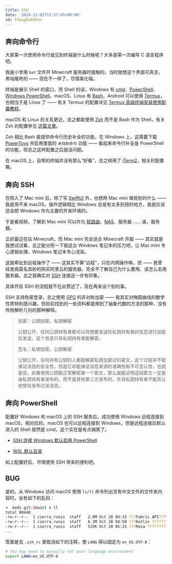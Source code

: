 ```yaml
---
title: SSH
date: '2024-11-03T12:57:45+08:00'
id: 5fpug4u65huv
---
```


## 奔向命令行

大家第一次使用命令行或见到终端是什么时候呢？大多是第一次编写 C 语言程序吧。

我是小学用 `bat` 文件开 Minecraft 服务器时接触的，当时就想这个界面可真丑，黑咕隆咚的 —— 现在不一样了，尽情美化喵。

终端是展示 Shell 的窗口，而 Shell 的话，Windows 有 [cmd](https://learn.microsoft.com/en-us/windows-server/administration/windows-commands/cmd)、[PowerShell](https://github.com/PowerShell/PowerShell)、[Windows PowerShell](https://learn.microsoft.com/en-us/powershell/scripting/what-is-windows-powershell)，macOS、Linux 有 [Bash](https://www.gnu.org/software/bash)，Android 可以使用 [Termux](https://github.com/termux/termux-app)，也相当于是 Linux 了 —— 有关 Termux 的配置详见 [Termux 高级终端安装使用配置教程](https://www.sqlsec.com/2018/05/termux.html)。

macOS 和 Linux 的关系更近，总之都能使用 [Zsh](https://ohmyz.sh) 而不是 Bash 作为 Shell，有关 Zsh 的配置参见 [这篇文章](https://www.mintimate.cn/2021/02/05/configZsh)。

Zsh 相比 Bash 能提供命令行历史补全的功能，在 Windows 上，这需要下载 [PowerToys](https://github.com/microsoft/PowerToys) 并启用里面的 `未找到命令` 功能 —— 看起来命令行补全是 PowerShell 的功能，但总之这样配置之后就没问题。

在 macOS 上，自带的终端并没有那么“好看”，总之转用了 [iTerm2](https://iterm2.com)，相关的配置略。

## 奔向 SSH

在购入了 Mac mini 后，除了写 [SwiftUI](https://developer.apple.com/xcode/swiftui) 外，也想用 Mac mini 做些别的什么 —— 我是用不来 macOS，操作逻辑相比 Windows 总是有太多别扭的地方，我是应该还会把 Windows 作为主要的开发环境的。

于是看视频，了解到 Mac mini 可以作为 [软路由](https://bulianglin.com/archives/openwrt.html)、[NAS](https://en.wikipedia.org/wiki/Network-attached_storage)、服务器 …… 诶，服务器。

正好最近在玩 Minecraft，而 Mac mini 完全适合 Minecraft 开服 —— 其实就是我想试试看，总之能分担一下我这台 Windows 笔记本的压力吧，让 Mac mini 专心逻辑处理，Windows 笔记本专心渲染。

这就牵扯到远程操作了 —— 这其实不算“远程”，只在内网操作嘛，但 —— 我曾经发病莫名其妙的购买阿里云的服务器，完全不了解自己为什么要用、该怎么去用服务器，总之我确实对 [SSH](https://en.wikipedia.org/wiki/Secure_Shell) 连接这一步有印象。

具体开启 SSH 的流程就不在此赘述了，现在再来谈个别的事。

SSH 支持免密登录，总之使用 [GPG](https://gnupg.org) 的非对称加密 —— 我其实对椭圆曲线的数学性质特别感兴趣，但目前找到的一些资料都是用到了抽象代数的方法的那种，没有传统解析几何的那种解释。

> 加密：公钥加密，私钥解密
>
> 公钥公开，任何公钥持有者都可以将想要发送给私钥持有者的信息进行加密后发送，这个信息只有私钥持有者能解密。
>
> 签名：私钥加密，公钥解密
>
> 公钥公开，任何持有公钥的人都能解密私钥加密过的密文，这个过程并不能保证消息的安全性，但是它却能保证消息来源的准确性和不可否认性，也就是说，如果使用公钥能正常解密某一个密文，那么就能证明这段密文一定是由私钥持有者发布的，而不是其他第三方发布的，并且私钥持有者不能否认他曾经发布过该消息。

## 奔向 PowerShell

配置好 Windows 和 macOS 上的 SSH 服务后，成功使用 Windows 远程连接到 macOS，相对应的，macOS 也可以远程连接到 Windows，但是远程连接后默认进入的 Shell 居然是 cmd，这个实在是有点搞笑了。

- [SSH 连接 Windows 默认启用 PowerShell](https://learn.microsoft.com/zh-cn/windows-server/administration/OpenSSH/openssh-server-configuration#configuring-the-default-shell-for-openssh-in-windows)

- [WSL 默认目录](https://whlit.github.io/linux/wsl-default-dir.html)

如上配置好后，尽情使用 SSH 带来的便利吧。

## BUG

是的，从 Windows 访问 macOS 使用 `ls/ll` 命令列出含有中文文件的文件夹内容时，会有如下的乱码：

```bash
➜  mods git:(main) ✗ ll
total 80440
-rw-r--r--  1 cierra_runis  staff   2.0M Oct 28 04:33 ???Fabric API???fabric-api-0.92.2+1.20.1.jar
-rw-r--r--  1 cierra_runis  staff   6.3M Oct 28 04:50 ???Kotlin ?????????fabric-language-kotlin-1.9.5+kotlin.1.8.22.jar
-rw-r--r--  1 cierra_runis  staff   533K Oct 28 05:15 ???Masa ????????????malilib-fabric-1.20.1-0.16.3.jar
...
```

答案是去 `.zsh_rc` 里取消如下的注释，使 `LANG` 得以固定为 `en_US.UTF-8`：

```bash
# You may need to manually set your language environment
export LANG=en_US.UTF-8
```
